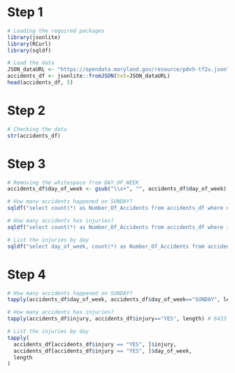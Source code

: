 # Step 1
```r
# Loading the required packages
library(jsonlite)
library(RCurl)
library(sqldf)

# Load the data
JSON_dataURL <- "https://opendata.maryland.gov/resource/pdvh-tf2u.json"
accidents_df <- jsonlite::fromJSON(txt=JSON_dataURL)
head(accidents_df, 5)

```

# Step 2
```r
# Checking the data
str(accidents_df)

```

# Step 3
```r
# Removing the whitespace from DAY_OF_WEEK
accidents_df$day_of_week <- gsub("\\s+", "", accidents_df$day_of_week)

# How many accidents happened on SUNDAY?
sqldf("select count(*) as Number_Of_Accidents from accidents_df where day_of_week='SUNDAY'") # 95 accidents happened on SUNDAY

# How many accidents has injuries?
sqldf("select count(*) as Number_Of_Accidents from accidents_df where injury='YES' and injury is not null") # 301 accidents

# List the injuries by day
sqldf("select day_of_week, count(*) as Number_Of_Accidents from accidents_df where injury='YES' group by day_of_week")

```

# Step 4
```r
# How many accidents happened on SUNDAY?
tapply(accidents_df$day_of_week, accidents_df$day_of_week=="SUNDAY", length) # 2373 accidents happened on SUNDAY

# How many accidents has injuries?
tapply(accidents_df$injury, accidents_df$injury=="YES", length) # 6433 accidents

# List the injuries by day
tapply(
  accidents_df[accidents_df$injury == "YES", ]$injury,
  accidents_df[accidents_df$injury == "YES", ]$day_of_week,
  length
)

```
